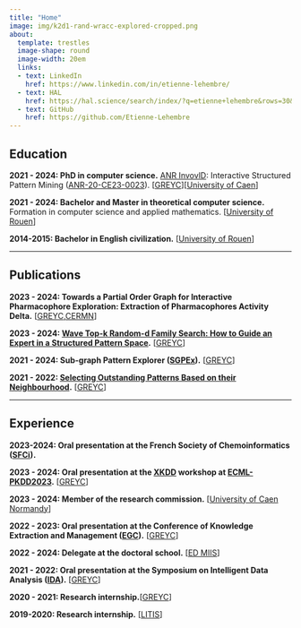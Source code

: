 ```yaml
---
title: "Home"
image: img/k2d1-rand-wracc-explored-cropped.png
about:
  template: trestles
  image-shape: round
  image-width: 20em
  links:
  - text: LinkedIn
    href: https://www.linkedin.com/in/etienne-lehembre/
  - text: HAL
    href: https://hal.science/search/index/?q=etienne+lehembre&rows=30&level0_domain_s=info
  - text: GitHub
    href: https://github.com/Etienne-Lehembre
---
```


## Education

**2021 - 2024: PhD in computer science.** [ANR InvovlD](https://involvd.greyc.fr/): Interactive Structured Pattern Mining ([ANR-20-CE23-0023](https://anr.fr/Projet-ANR-20-CE23-0023)). \[[GREYC](https://www.greyc.fr/en/home/)\]\[[University of Caen](https://www.unicaen.fr/)\]

**2021 - 2024: Bachelor and Master in theoretical computer science.** Formation in computer science and applied mathematics. \[[University of Rouen](https://www.univ-rouen.fr/)\]

**2014-2015: Bachelor in English civilization.** \[[University of Rouen](https://www.univ-rouen.fr/)\]

------------------------------------------------------------------------

## Publications

**2023 - 2024: Towards a Partial Order Graph for Interactive Pharmacophore Exploration: Extraction of Pharmacophores Activity Delta.** \[[GREYC](https://www.greyc.fr/en/home/),[CERMN](https://cermn.unicaen.fr/)\]

**2023 - 2024: [Wave Top-k Random-d Family Search: How to Guide an Expert in a Structured Pattern Space](http://xkdd2023.isti.cnr.it/papers/238.pdf).** \[[GREYC](https://www.greyc.fr/en/home/)\]

**2021 - 2024: Sub-graph Pattern Explorer ([SGPEx](https://hal.science/hal-04057516v1)).** \[[GREYC](https://www.greyc.fr/en/home/)\]

**2021 - 2022: [Selecting Outstanding Patterns Based on their Neighbourhood](https://hal.science/hal-03658500).** \[[GREYC](https://www.greyc.fr/en/home/)\]

------------------------------------------------------------------------

## Experience

**2023-2024: Oral presentation at the French Society of Chemoinformatics** **([SFCi](https://ggmm-sfci-lille.com/)).**

**2023 - 2024: Oral presentation at the [XKDD](http://xkdd2023.isti.cnr.it/) workshop at [ECML-PKDD2023](https://2023.ecmlpkdd.org/).** \[[GREYC](https://www.greyc.fr/en/home/)\]

**2023 - 2024: Member of the research commission.** \[[University of Caen Normandy](https://www.unicaen.fr/)\]

**2022 - 2023: Oral presentation at the Conference of Knowledge Extraction and Management ([EGC](https://egc2023.sciencesconf.org/)).** \[[GREYC](https://www.greyc.fr/en/home/)\]

**2022 - 2024: Delegate at the doctoral school.** \[[ED MIIS](https://ed-miis.normandie-univ.fr/en/)\]

**2021 - 2022: Oral presentation at the Symposium on Intelligent Data Analysis ([IDA](https://link.springer.com/book/10.1007/978-3-031-01333-1)).** \[[GREYC](https://www.greyc.fr/en/home/)\]

**2020 - 2021: Research internship.**\[[GREYC](https://www.greyc.fr/en/home/)\]

**2019-2020: Research internship.** \[[LITIS](https://www.litislab.fr/en)\]
